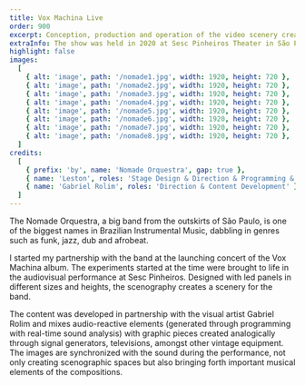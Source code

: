 ```yaml
---
title: Vox Machina Live
order: 900
excerpt: Conception, production and operation of the video scenery created for the band's concert.
extraInfo: The show was held in 2020 at Sesc Pinheiros Theater in São Paulo.
highlight: false
images:
  [
    { alt: 'image', path: '/nomade1.jpg', width: 1920, height: 720 },
    { alt: 'image', path: '/nomade2.jpg', width: 1920, height: 720 },
    { alt: 'image', path: '/nomade3.jpg', width: 1920, height: 720 },
    { alt: 'image', path: '/nomade4.jpg', width: 1920, height: 720 },
    { alt: 'image', path: '/nomade5.jpg', width: 1920, height: 720 },
    { alt: 'image', path: '/nomade6.jpg', width: 1920, height: 720 },
    { alt: 'image', path: '/nomade7.jpg', width: 1920, height: 720 },
    { alt: 'image', path: '/nomade8.jpg', width: 1920, height: 720 },
  ]
credits:
  [
    { prefix: 'by', name: 'Nomade Orquestra', gap: true },
    { name: 'Leston', roles: 'Stage Design & Direction & Programming & Content Development', gap: true },
    { name: 'Gabriel Rolim', roles: 'Direction & Content Development' },
  ]
---
```

The Nomade Orquestra, a big band from the outskirts of São Paulo, is one of the biggest names in Brazilian Instrumental Music, dabbling in genres such as funk, jazz, dub and afrobeat. 

I started my partnership with the band at the launching concert of the Vox Machina album. The experiments started at the time were brought to life in the audiovisual performance at Sesc Pinheiros. Designed with led panels in different sizes and heights, the scenography creates a scenery for the band. 

The content was developed in partnership with the visual artist Gabriel Rolim and mixes audio-reactive elements (generated through programming with real-time sound analysis) with graphic pieces created analogically through signal generators, televisions,  amongst other vintage equipment. The images are synchronized with the sound during the performance, not only creating scenographic spaces but also bringing forth important musical elements of the compositions. 
